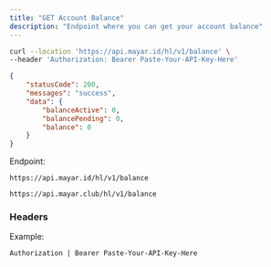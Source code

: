 ```yaml
---
title: "GET Account Balance"
description: "Endpoint where you can get your account balance"
---
```


<RequestExample>

```bash Request Example
curl --location 'https://api.mayar.id/hl/v1/balance' \
--header 'Authorization: Bearer Paste-Your-API-Key-Here'
```

</RequestExample>

<ResponseExample>

```json Response Example 200
{
    "statusCode": 200,
    "messages": "success",
    "data": {
        "balanceActive": 0,
        "balancePending": 0,
        "balance": 0
    }
}
```

</ResponseExample>

Endpoint:

<CodeGroup>

```Production Production
https://api.mayar.id/hl/v1/balance
```


```Sandbox Sandbox
https://api.mayar.club/hl/v1/balance
```

</CodeGroup>

### Headers

<ResponseField name="Authorization" type="string" required>
  Example:

  `Authorization | Bearer Paste-Your-API-Key-Here`
</ResponseField>